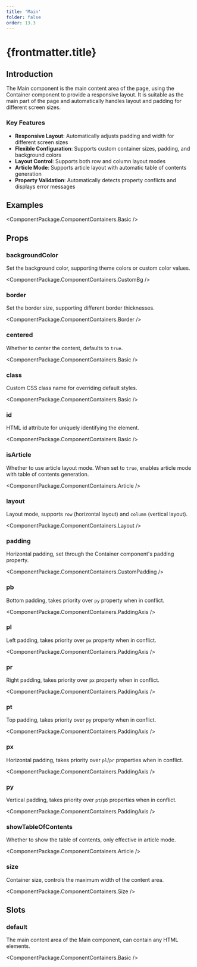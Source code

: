 ```yaml
---
title: 'Main'
folder: false
order: 13.3
---
```



# {frontmatter.title}

## Introduction

The Main component is the main content area of the page, using the Container component to provide a responsive layout. It is suitable as the main part of the page and automatically handles layout and padding for different screen sizes.

### Key Features

- **Responsive Layout**: Automatically adjusts padding and width for different screen sizes
- **Flexible Configuration**: Supports custom container sizes, padding, and background colors
- **Layout Control**: Supports both row and column layout modes
- **Article Mode**: Supports article layout with automatic table of contents generation
- **Property Validation**: Automatically detects property conflicts and displays error messages

## Examples

<ComponentPackage.ComponentContainers.Basic />

## Props

### backgroundColor

Set the background color, supporting theme colors or custom color values.

<ComponentPackage.ComponentContainers.CustomBg />

### border

Set the border size, supporting different border thicknesses.

<ComponentPackage.ComponentContainers.Border />

### centered

Whether to center the content, defaults to `true`.

<ComponentPackage.ComponentContainers.Basic />

### class

Custom CSS class name for overriding default styles.

<ComponentPackage.ComponentContainers.Basic />

### id

HTML id attribute for uniquely identifying the element.

<ComponentPackage.ComponentContainers.Basic />

### isArticle

Whether to use article layout mode. When set to `true`, enables article mode with table of contents generation.

<ComponentPackage.ComponentContainers.Article />

### layout

Layout mode, supports `row` (horizontal layout) and `column` (vertical layout).

<ComponentPackage.ComponentContainers.Layout />

### padding

Horizontal padding, set through the Container component's padding property.

<ComponentPackage.ComponentContainers.CustomPadding />

### pb

Bottom padding, takes priority over `py` property when in conflict.

<ComponentPackage.ComponentContainers.PaddingAxis />

### pl

Left padding, takes priority over `px` property when in conflict.

<ComponentPackage.ComponentContainers.PaddingAxis />

### pr

Right padding, takes priority over `px` property when in conflict.

<ComponentPackage.ComponentContainers.PaddingAxis />

### pt

Top padding, takes priority over `py` property when in conflict.

<ComponentPackage.ComponentContainers.PaddingAxis />

### px

Horizontal padding, takes priority over `pl`/`pr` properties when in conflict.

<ComponentPackage.ComponentContainers.PaddingAxis />

### py

Vertical padding, takes priority over `pt`/`pb` properties when in conflict.

<ComponentPackage.ComponentContainers.PaddingAxis />

### showTableOfContents

Whether to show the table of contents, only effective in article mode.

<ComponentPackage.ComponentContainers.Article />

### size

Container size, controls the maximum width of the content area.

<ComponentPackage.ComponentContainers.Size />

## Slots

### default

The main content area of the Main component, can contain any HTML elements.

<ComponentPackage.ComponentContainers.Basic />
